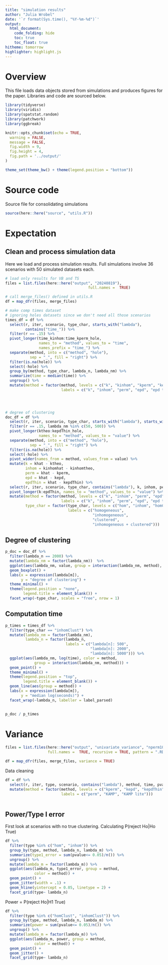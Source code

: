 ```yaml
---
title: "simulation results"
author: "Julia Wrobel"
date: '`r format(Sys.time(), "%Y-%m-%d")`'
output:
  html_document: 
    code_folding: hide
    toc: true
    toc_float: true
hitheme: tomorrow
highlighter: highlight.js
---
```


# Overview

This file loads data objects stored from simulations and produces figures for the paper. Libraries and code are sourced below. 

```r
library(tidyverse)
library(viridis)
library(spatstat.random)
library(patchwork)
library(ggbreak)

knitr::opts_chunk$set(echo = TRUE,
  warning = FALSE,
  message = FALSE,
  fig.width = 9,
  fig.height = 4,
  fig.path = '../output/'
)

theme_set(theme_bw() + theme(legend.position = "bottom"))
```

# Source code

Source file for consolidating simulations

```r
source(here::here("source", "utils.R"))
```


# Expectation

## Clean and process simulation data

Here we load and process simulation results. Full simulations involve 36 scenarios with 50 simulated datasets each.


```r
# load only results for VB and TS
files = list.files(here::here("output", "20240819"), 
									 full.names =  TRUE)

# call merge_files() defined in utils.R
df = map_dfr(files, merge_files)
```



```r
# make comp times dataset
# ignoring holes datasets since we don't need all those scenarios
times_df = df %>%
  select(r, iter, scenario, type_char, starts_with("lambda"),
         contains("time_")) %>%
  filter(r == .15) %>%
  pivot_longer(time_kinhom:time_kperm_hole, 
               names_to = "method", values_to = "time",
               names_prefix = "time_") %>%
  separate(method, into = c("method", "hole"), 
           sep = "_", fill = "right") %>%
  filter(is.na(hole)) %>%
  select(-hole) %>%
  group_by(method, type_char, lambda_n, lambda_nm) %>%
  summarize(time = median(time)) %>%
  ungroup() %>%
  mutate(method = factor(method, levels = c("k", "kinhom", "kperm", "kepd", "kepdThin"),
                         labels = c("k", "inhom", "perm", "epd", "epd thin")))
  



# degree of clustering
doc_df = df %>%
  select(r, iter, scenario, type_char, starts_with("lambda"), starts_with("k")) %>%
  filter(r == .15, lambda_nm %in% c(50, 500)) %>%
  pivot_longer(ktheo:kepdThin_hole, 
               names_to = "method", values_to = "value") %>%
  separate(method, into = c("method", "hole"), 
           sep = "_", fill = "right") %>%
  filter(is.na(hole)) %>%
  select(-hole) %>%
  pivot_wider(names_from = method, values_from = value) %>%
  mutate(k = khat - ktheo,
         inhom = kinhomhat - kinhomtheo,
         perm = khat - kperm,
         epd = khat - kepd,
         epdThin = khat - kepdThin) %>%
  select(r, iter, scenario, type_char, contains("lambda"), k, inhom, perm, epd, epdThin) %>%
  pivot_longer(k:epdThin, names_to = "method", values_to = "value") %>%
  mutate(method = factor(method, levels = c("k", "inhom", "perm", "epd", "epdThin"),
                         labels = c("k", "inhom", "perm", "epd", "epd thin")),
         type_char = factor(type_char, levels = c("hom", "inhom", "homClust", "inhomClust"),
                            labels = c("homogeneous",
                                       "inhomogeneous",
                                       "clustered",
                                       "inhomogeneous + clustered")))
```





## Degree of clustering


```r
p_doc = doc_df %>%
  filter(lambda_n == 2000) %>%
  mutate(lambda_nm = factor(lambda_nm))  %>%
  ggplot(aes(lambda_nm, value, group = interaction(lambda_nm, method), fill = method)) +
  geom_boxplot() +
  labs(x = expression(lambda[m]),
       y = "degree of clustering") +
  theme_minimal() +
  theme(legend.position = "none",
        legend.title = element_blank()) +
  facet_wrap(~type_char, scales = "free", nrow = 1)
```



## Computation time


```r
p_times = times_df %>%
  filter(type_char == "inhomClust") %>%
  mutate(lambda_nm = factor(lambda_nm),
         lambda_n = factor(lambda_n,
                           labels = c("lambda[n]: 500",
                                      "lambda[n]: 2000",
                                      "lambda[n]: 5000"))) %>%
  ggplot(aes(lambda_nm, log(time), color = method, 
             group = interaction(lambda_nm, method))) +
  geom_point() +
  theme_minimal() + 
  theme(legend.position = "top",
        legend.title = element_blank()) +
  geom_line(aes(group = method)) +
  labs(x = expression(lambda[m]),
       y = "median log(seconds)") +
  facet_wrap(~lambda_n, labeller = label_parsed)
  
```




```r
p_doc / p_times
```





# Variance

```r
files = list.files(here::here("output", "univariate_variance", "nperm1000"),
                   full.names =  TRUE, recursive = TRUE, pattern = ".RDA")

df = map_dfr(files, merge_files, variance = TRUE)
```




Data cleaning

```r
df = df %>%
  select(r, iter, type, scenario, contains("lambda"), method, time, pvalue) %>%
  mutate(method = factor(method, levels = c("kperm", "kepd", "kepdThin"),
                         labels = c("perm", "KAMP", "KAMP lite"))) 
  
```





## Power/Type I error

First look at scenarios with no true clustering. Calculating P(reject Ho|Ho True)

```r
df %>%
  filter(type %in% c("hom", "inhom")) %>%
  group_by(type, method, lambda_n, lambda_m) %>%
  summarize(type1_error = sum(pvalue<= 0.05)/n()) %>%
  ungroup() %>%
  mutate(lambda_m = factor(lambda_m)) %>%
  ggplot(aes(lambda_m, type1_error, group = method,
             color = method)) +
  geom_point() +
  geom_jitter(width = .1) +
  geom_hline(yintercept = 0.05, linetype = 2) +
  facet_grid(type~ lambda_n)

```



Power = P(reject Ho|H1 True)

```r
df %>%
  filter(type %in% c("homClust", "inhomClust")) %>%
  group_by(type, method, lambda_n, lambda_m) %>%
  summarize(power = sum(pvalue<= 0.05)/n()) %>%
  ungroup() %>%
  mutate(lambda_m = factor(lambda_m)) %>%
  ggplot(aes(lambda_m, power, group = method,
             color = method)) +
  geom_point() +
  geom_jitter() +
  facet_grid(type~ lambda_n)
```




